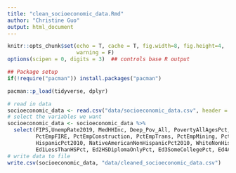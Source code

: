 ```yaml
---
title: "clean_socioeconomic_data.Rmd"
author: "Christine Guo"
output: html_document
---
```


```r
knitr::opts_chunk$set(echo = T, cache = T, fig.width=8, fig.height=4,
                      warning = F)
options(scipen = 0, digits = 3)  ## controls base R output

## Package setup
if(!require("pacman")) install.packages("pacman")

pacman::p_load(tidyverse, dplyr)
```

```r
# read in data
socioeconomic_data <- read.csv("data/socioeconomic_data.csv", header = TRUE, stringsAsFactors = F)
# select the variables we want 
socioeconomic_data <- socioeconomic_data %>% 
  select(FIPS,UnempRate2019, MedHHInc, Deep_Pov_All, PovertyAllAgesPct, PerCapitaInc, AvgHHSize,
         PctEmpFIRE, PctEmpConstruction, PctEmpTrans, PctEmpMining, PctEmpTrade, PctEmpInformation, PctEmpAgriculture, PctEmpManufacturing, PctEmpServices,
         HispanicPct2010, NativeAmericanNonHispanicPct2010, WhiteNonHispanicPct2010, BlackNonHispanicPct2010, AsianNonHispanicPct2010, 
         Ed1LessThanHSPct, Ed2HSDiplomaOnlyPct, Ed3SomeCollegePct, Ed4AssocDegreePct, Ed5CollegePlusPct, Net_International_Migration_Rate_2010_2019)
# write data to file 
write.csv(socioeconomic_data, "data/cleaned_socioeconomic_data.csv")
```

